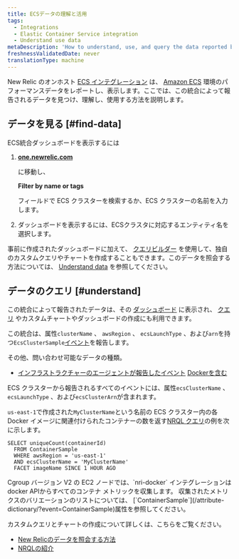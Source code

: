 ```yaml
---
title: ECSデータの理解と活用
tags:
  - Integrations
  - Elastic Container Service integration
  - Understand use data
metaDescription: 'How to understand, use, and query the data reported by New Relic''s Amazon ECS on-host integration.'
freshnessValidatedDate: never
translationType: machine
---
```


New Relic のオンホスト [ECS インテグレーション](/docs/introduction-amazon-ecs-integration) は、 [Amazon ECS](https://docs.aws.amazon.com/ecs/index.html) 環境のパフォーマンスデータをレポートし、表示します。ここでは、この統合によって報告されるデータを見つけ、理解し、使用する方法を説明します。

## データを見る [#find-data]

ECS統合ダッシュボードを表示するには

1. <DoNotTranslate>**[one.newrelic.com](https://one.newrelic.com/all-capabilities)**</DoNotTranslate>

   に移動し、

   <DoNotTranslate>**Filter by name or tags**</DoNotTranslate>

   フィールドで ECS クラスターを検索するか、ECS クラスターの名前を入力します。

2. ダッシュボードを表示するには、ECSクラスタに対応するエンティティ名を選択します。

事前に作成されたダッシュボードに加えて、 [クエリビルダー](/docs/chart-builder/use-chart-builder/get-started/introduction-chart-builder) を使用して、独自のカスタムクエリやチャートを作成することもできます。このデータを照会する方法については、 [Understand data](#understand) を参照してください。

## データのクエリ [#understand]

この統合によって報告されたデータは、その [ダッシュボード](#find-data) に表示され、 [クエリ](/docs/using-new-relic/data/understand-data/query-new-relic-data) やカスタムチャートやダッシュボードの作成にも利用できます。

この統合は、属性`clusterName` 、 `awsRegion` 、 `ecsLaunchType` 、および`arn`を持つ`EcsClusterSample`[イベント](/docs/using-new-relic/data/understand-data/new-relic-data-types#events-new-relic)を報告します。

その他、問い合わせ可能なデータの種類。

* [インフラストラクチャーのエージェントが報告したイベント](/docs/infrastructure/manage-your-data/data-instrumentation/default-infrastructure-events) [Dockerを含む](/docs/infrastructure/install-configure-manage-infrastructure/docker-installation/docker-instrumentation-infrastructure#docker-data)

ECS クラスターから報告されるすべてのイベントには、属性`ecsClusterName` 、 `ecsLaunchType` 、および`ecsClusterArn`が含まれます。

`us-east-1`で作成された`MyClusterName`という名前の ECS クラスター内の各 Docker イメージに関連付けられたコンテナーの数を返す[NRQL クエリ](/docs/query-data/nrql-new-relic-query-language/getting-started/introduction-nrql)の例を次に示します。

```
SELECT uniqueCount(containerId) 
  FROM ContainerSample 
  WHERE awsRegion = 'us-east-1' 
  AND ecsClusterName = 'MyClusterName' 
  FACET imageName SINCE 1 HOUR AGO
```

<Callout variant="important">
  Cgroup バージョン V2 の EC2 ノードでは、`nri-docker` インテグレーションはdocker APIからすべてのコンテナ メトリックを収集します。 収集されたメトリクスのバリエーションのリストについては、 [`ContainerSample`](/attribute-dictionary/?event=ContainerSample)属性を参照してください。
</Callout>

カスタムクエリとチャートの作成について詳しくは、こちらをご覧ください。

* [New Relicのデータを照会する方法](/docs/using-new-relic/data/understand-data/query-new-relic-data)
* [NRQLの紹介](/docs/query-data/nrql-new-relic-query-language/getting-started/introduction-nrql)
